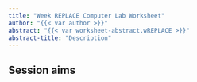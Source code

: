 ```yaml
---
title: "Week REPLACE Computer Lab Worksheet"
author: "{{< var author >}}"
abstract: "{{< var worksheet-abstract.wREPLACE >}}"
abstract-title: "Description"
---
```


## Session aims